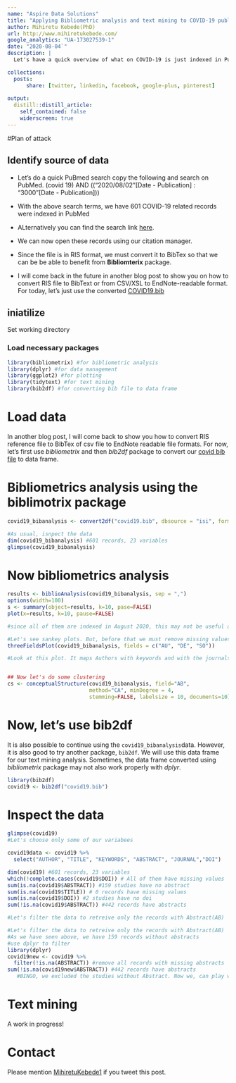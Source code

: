 ```yaml
---
name: "Aspire Data Solutions"
title: "Applying Bibliometric analysis and text mining to COVID-19 publications?"
author: Mihiretu Kebede(PhD)
url: http://www.mihiretukebede.com/ 
google_analytics: "UA-173027539-1"
date: "2020-08-04`"
description: |
  Let's have a quick overview of what on COVID-19 is just indexed in PubMed only in August 03/2020.

collections:
  posts:
      share: [twitter, linkedin, facebook, google-plus, pinterest]
      
output:
  distill::distill_article:
    self_contained: false
    widerscreen: true
---
```


<link rel="stylesheet" href="styles.css" type="text/css">

#Plan of attack

## Identify source of data 
- Let's do a quick PuBmed search
copy the following and search on PubMed.
(covid 19) AND (("2020/08/02"[Date - Publication] : "3000"[Date - Publication]))

- With the above search terms, we have 601 COVID-19 related records were indexed in PubMed 
- ALternatively you can find the search link [here](https://pubmed.ncbi.nlm.nih.gov/?term=%28covid+19%29+AND+%28%28%222020%2F07%2F31%22%5BDate+-+Publication%5D+%3A+%223000%22%5BDate+-+Publication%5D%29%29).

- We can now open these records using our citation manager. 
- Since the file is in RIS format, we must convert it to BibTex so that we can be be able to benefit from **Bibliomterix** package. 
- I will come back in the future in another blog post to show you on how to convert RIS file to BibText or from CSV/XSL to EndNote-readable format. For today, let's just use the converted [COVID19.bib](https://github.com/Mihiretukebede/mihiretukebede.gitlub.io/blob/master/posts/2020-08-03-2020-08-03-covid19/covid19.bib)


## iniatilize
Set working directory

### Load necessary packages

```r
library(bibliometrix) #for bibliometric analysis
library(dplyr) #for data management
library(ggplot2) #for plotting
library(tidytext) #for text mining
library(bib2df) #for converting bib file to data frame
```

# Load data
In another blog post, I will come back to show you how to convert RIS reference file to BibTex of csv file to EndNote readable file formats. For now, let's first use *bibliometrix* and then *bib2df* package to convert our [covid bib file](https://github.com/Mihiretukebede/mihiretukebede.gitlub.io/blob/master/posts/2020-08-03-2020-08-03-covid19/covid19.bib) to data frame. 


# Bibliometrics analysis using the biblimotrix package

```r
covid19_bibanalysis <- convert2df("covid19.bib", dbsource = "isi", format = "bibtex")

#As usual, isnpect the data
dim(covid19_bibanalysis) #601 records, 23 variables
glimpse(covid19_bibanalysis)

```

# Now bibliometrics analysis

```r
results <- biblioAnalysis(covid19_bibanalysis, sep = ",")
options(width=100)
s <- summary(object=results, k=10, pase=FALSE)
plot(x=results, k=10, pause=FALSE)

#since all of them are indexed in August 2020, this may not be useful analysis. 

#Let's see sankey plots. But, before that we must remove missing values
threeFieldsPlot(covid19_bibanalysis, fields = c("AU", "DE", "SO"))

#Look at this plot. It maps Authors with keywords and with the journals. With 61 articles indexed in PubMed in one day, a journal called, EMERGING MICROBES \\& INFECTIONS  is leading the league


## Now let's do some clustering
cs <- conceptualStructure(covid19_bibanalysis, field="AB", 
                          method="CA", minDegree = 4, 
                          stemming=FALSE, labelsize = 10, documents=10)
```

# Now, let's use bib2df

It is also possible to continue using the `covid19_bibanalysis`data. However, it is also good to try another package, `bib2df`. We will use this data frame for our text mining analysis. Sometimes, the data frame converted using *bibliometrix*  package may not also work properly with *dplyr*.  

```r
library(bib2df)
covid19 <- bib2df("covid19.bib")
```


# Inspect the data

```r
glimpse(covid19) 
#Let's choose only some of our variabees

covid19data <- covid19 %>% 
  select("AUTHOR", "TITLE", "KEYWORDS", "ABSTRACT", "JOURNAL","DOI")

dim(covid19) #601 records, 23 variables
which(!complete.cases(covid19$DOI)) # All of them have missing values
sum(is.na(covid19$ABSTRACT)) #159 studies have no abstract
sum(is.na(covid19$TITLE)) # 0 records have missing values
sum(is.na(covid19$DOI)) #2 studies have no doi
sum(!is.na(covid19$ABSTRACT)) #442 records have abstracts

#Let's filter the data to retreive only the records with Abstract(AB)

```

```r
#Let's filter the data to retreive only the records with Abstract(AB)
#As we have seen above, we have 159 records without abstracts
#use dplyr to filter
library(dplyr)
covid19new <- covid19 %>%
  filter(!is.na(ABSTRACT)) #remove all records with missing abstracts
sum(!is.na(covid19new$ABSTRACT)) #442 records have abstracts
   #BINGO, we excluded the studies without Abstract. Now we, can play with text mining. 

```

# Text mining
A work in progress!



# Contact 
Please mention [MihiretuKebede1](https://www.https://twitter.com/MihiretuKebede1) if you tweet this post. 


